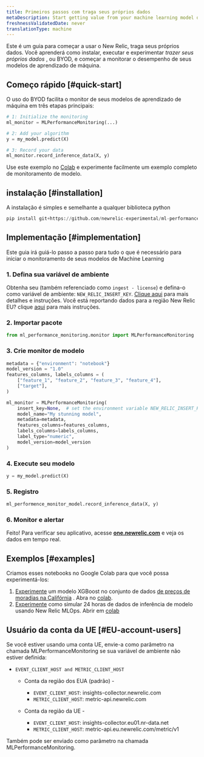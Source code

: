 ```yaml
---
title: Primeiros passos com traga seus próprios dados
metaDescription: Start getting value from your machine learning model data in just a few minutes within New Relic
freshnessValidatedDate: never
translationType: machine
---
```


Este é um guia para começar a usar o New Relic, traga seus próprios dados. Você aprenderá como instalar, executar e experimentar _trazer seus próprios dados_ , ou BYOD, e começar a monitorar o desempenho de seus modelos de aprendizado de máquina.

## Começo rápido [#quick-start]

O uso do BYOD facilita o monitor de seus modelos de aprendizado de máquina em três etapas principais:

```python
# 1: Initialize the monitoring
ml_monitor = MLPerformanceMonitoring(...)

# 2: Add your algorithm
y = my_model.predict(X)

# 3: Record your data
ml_monitor.record_inference_data(X, y)
```

Use este exemplo no [Colab](https://colab.research.google.com/github/newrelic-experimental/ml-performance-monitoring/blob/main/examples/XGBoost_on_Boston_housing_prices_dataset.ipynb) e experimente facilmente um exemplo completo de monitoramento de modelo.

## instalação [#installation]

A instalação é simples e semelhante a qualquer biblioteca python

```python
pip install git+https://github.com/newrelic-experimental/ml-performance-monitoring.git
```

## Implementação [#implementation]

Este guia irá guiá-lo passo a passo para tudo o que é necessário para iniciar o monitoramento de seus modelos de Machine Learning

### 1. Defina sua variável de ambiente

Obtenha seu <InlinePopover type="licenseKey"/>(também referenciado como `ingest - license`) e defina-o como variável de ambiente: `NEW_RELIC_INSERT_KEY`. [Clique aqui](/docs/apis/intro-apis/new-relic-api-keys/#license-key) para mais detalhes e instruções. Você está reportando dados para a região New Relic EU? clique [aqui](#EU-account-users) para mais instruções.

### 2. Importar pacote

```python
from ml_performance_monitoring.monitor import MLPerformanceMonitoring
```

### 3. Crie monitor de modelo

```python
metadata = {"environment": "notebook"}
model_version = "1.0"
features_columns, labels_columns = (
    ["feature_1", "feature_2", "feature_3", "feature_4"],
    ["target"],
)

ml_monitor = MLPerformanceMonitoring(
    insert_key=None,  # set the environment variable NEW_RELIC_INSERT_KEY or send your insert key here
    model_name="My stunning model",
    metadata=metadata,
    features_columns=features_columns,
    labels_columns=labels_columns,
    label_type="numeric",
    model_version=model_version
)
```

### 4. Execute seu modelo

```python
y = my_model.predict(X)
```

### 5. Registro

```python
ml_performence_monitor_model.record_inference_data(X, y)
```

### 6. Monitor e alertar

Feito! Para verificar seu aplicativo, acesse <DoNotTranslate>**[one.newrelic.com](https://one.newrelic.com/all-capabilities)**</DoNotTranslate> e veja os dados em tempo real.

## Exemplos [#examples]

Criamos esses notebooks no Google Colab para que você possa experimentá-los:

1. [Experimente](https://github.com/newrelic-experimental/ml-performance-monitoring/blob/main/examples/XGBoost_on_California_housing_prices_dataset.ipynb) um modelo XGBoost no conjunto de dados [de preços de moradias na Califórnia](https://scikit-learn.org/stable/modules/generated/sklearn.datasets.fetch_california_housing.html) . Abra no [colab](https://colab.research.google.com/github/newrelic-experimental/ml-performance-monitoring/blob/main/examples/XGBoost_on_California_housing_prices_dataset.ipynb).
2. [Experimente](https://github.com/newrelic-experimental/ml-performance-monitoring/blob/main/examples/sklearn.RandomForestClassifier_on_Iris_dataset.ipynb) como simular 24 horas de dados de inferência de modelo usando New Relic MLOps. Abrir em [colab](https://colab.research.google.com/github/newrelic-experimental/ml-performance-monitoring/blob/main/examples/sklearn.RandomForestClassifier_on_Iris_dataset.ipynb)

## Usuário da conta da UE [#EU-account-users]

Se você estiver usando uma conta UE, envie-a como parâmetro na chamada MLPerformanceMonitoring se sua variável de ambiente não estiver definida:

* `EVENT_CLIENT_HOST and METRIC_CLIENT_HOST`

  * Conta da região dos EUA (padrão) -

    * `EVENT_CLIENT_HOST`: insights-collector.newrelic.com
    * `METRIC_CLIENT_HOST`: metric-api.newrelic.com

  * Conta da região da UE -

    * `EVENT_CLIENT_HOST`: insights-collector.eu01.nr-data.net
    * `METRIC_CLIENT_HOST`: metric-api.eu.newrelic.com/metric/v1

Também pode ser enviado como parâmetro na chamada MLPerformanceMonitoring.